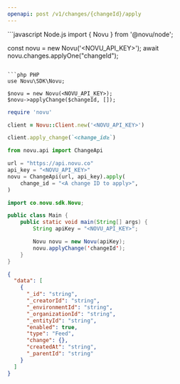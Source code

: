 ```yaml
---
openapi: post /v1/changes/{changeId}/apply
---
```



<ApikeyWarning />

<RequestExample>
```javascript Node.js
import { Novu } from '@novu/node';

const novu = new Novu('<NOVU_API_KEY>');
await novu.changes.applyOne("changeId");
```

```php PHP
use Novu\SDK\Novu;

$novu = new Novu(<NOVU_API_KEY>);
$novu->applyChange($changeId, []);
```

```ruby Ruby
require 'novu'

client = Novu::Client.new('<NOVU_API_KEY>')

client.apply_change(`<change_id≥`)
```

```python Python
from novu.api import ChangeApi

url = "https://api.novu.co"
api_key = "<NOVU_API_KEY>"
novu = ChangeApi(url, api_key).apply(
    change_id = "<A change ID to apply>",
)
```

```java Java
import co.novu.sdk.Novu;

public class Main {
    public static void main(String[] args) {
        String apiKey = "<NOVU_API_KEY>";

        Novu novu = new Novu(apiKey);
        novu.applyChange('changeId');
    }
}
```

</RequestExample>

<ResponseExample>

```json Response
{
  "data": [
    {
      "_id": "string",
      "_creatorId": "string",
      "_environmentId": "string",
      "_organizationId": "string",
      "_entityId": "string",
      "enabled": true,
      "type": "Feed",
      "change": {},
      "createdAt": "string",
      "_parentId": "string"
    }
  ]
}
```

</ResponseExample>